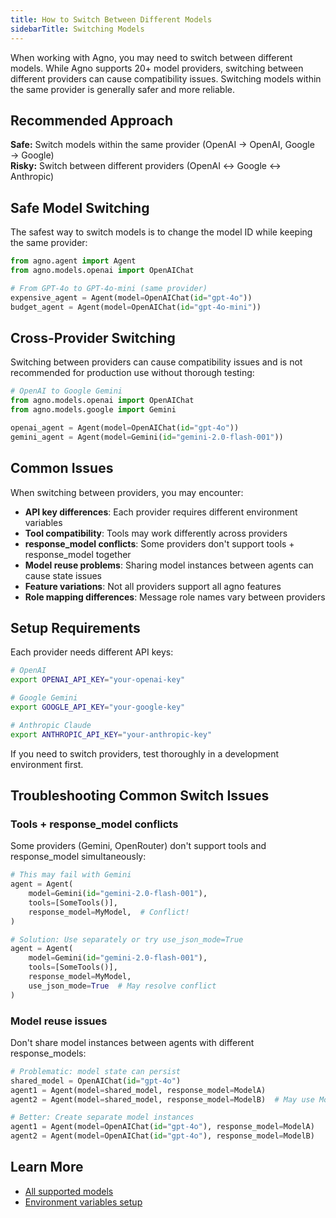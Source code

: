 ```yaml
---
title: How to Switch Between Different Models
sidebarTitle: Switching Models
---
```


When working with Agno, you may need to switch between different models. While Agno supports 20+ model providers, switching between different providers can cause compatibility issues. Switching models within the same provider is generally safer and more reliable.

## Recommended Approach

**Safe:** Switch models within the same provider (OpenAI → OpenAI, Google → Google)  
**Risky:** Switch between different providers (OpenAI ↔ Google ↔ Anthropic)

## Safe Model Switching

The safest way to switch models is to change the model ID while keeping the same provider:

```python
from agno.agent import Agent
from agno.models.openai import OpenAIChat

# From GPT-4o to GPT-4o-mini (same provider)
expensive_agent = Agent(model=OpenAIChat(id="gpt-4o"))
budget_agent = Agent(model=OpenAIChat(id="gpt-4o-mini"))
```

## Cross-Provider Switching

Switching between providers can cause compatibility issues and is not recommended for production use without thorough testing:

```python
# OpenAI to Google Gemini
from agno.models.openai import OpenAIChat
from agno.models.google import Gemini

openai_agent = Agent(model=OpenAIChat(id="gpt-4o"))
gemini_agent = Agent(model=Gemini(id="gemini-2.0-flash-001"))
```

## Common Issues

When switching between providers, you may encounter:

- **API key differences**: Each provider requires different environment variables
- **Tool compatibility**: Tools may work differently across providers  
- **response_model conflicts**: Some providers don't support tools + response_model together
- **Model reuse problems**: Sharing model instances between agents can cause state issues
- **Feature variations**: Not all providers support all agno features
- **Role mapping differences**: Message role names vary between providers

## Setup Requirements

Each provider needs different API keys:

```bash
# OpenAI
export OPENAI_API_KEY="your-openai-key"

# Google Gemini  
export GOOGLE_API_KEY="your-google-key"

# Anthropic Claude
export ANTHROPIC_API_KEY="your-anthropic-key"
```

If you need to switch providers, test thoroughly in a development environment first.

## Troubleshooting Common Switch Issues

### Tools + response_model conflicts
Some providers (Gemini, OpenRouter) don't support tools and response_model simultaneously:

```python
# This may fail with Gemini
agent = Agent(
    model=Gemini(id="gemini-2.0-flash-001"),
    tools=[SomeTools()],
    response_model=MyModel,  # Conflict!
)

# Solution: Use separately or try use_json_mode=True
agent = Agent(
    model=Gemini(id="gemini-2.0-flash-001"),
    tools=[SomeTools()],
    response_model=MyModel,
    use_json_mode=True  # May resolve conflict
)
```

### Model reuse issues
Don't share model instances between agents with different response_models:

```python
# Problematic: model state can persist
shared_model = OpenAIChat(id="gpt-4o")
agent1 = Agent(model=shared_model, response_model=ModelA)
agent2 = Agent(model=shared_model, response_model=ModelB)  # May use ModelA

# Better: Create separate model instances
agent1 = Agent(model=OpenAIChat(id="gpt-4o"), response_model=ModelA)
agent2 = Agent(model=OpenAIChat(id="gpt-4o"), response_model=ModelB)
```

## Learn More

- [All supported models](/concepts/models/introduction)
- [Environment variables setup](/faq/environment-variables)
